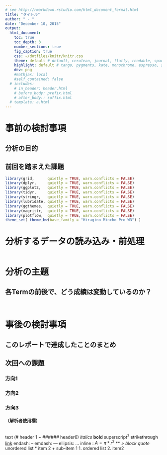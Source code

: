 ```yaml
---
# see http://rmarkdown.rstudio.com/html_document_format.html
title: "タイトル"
author: " - "
date: "December 10, 2015"
output: 
  html_document: 
    toc: true
    toc_depth: 3
    number_sections: true
    fig_caption: true
    css: ~/dotfiles/knitr/knitr.css
    theme: default # default, cerulean, journal, flatly, readable, spacelab, united, cosmo
    highlight: default # tango, pygments, kate, monochrome, espresso, zenburn, haddock, textmate
    dev: png
    #mathjax: local
    #self_contained: false
  # includes:
    # in_header: header.html
    # before_body: prefix.html
    # after_body:: suffix.html
  # template: a.html
---
```


# 事前の検討事項
## 分析の目的
## 前回を踏まえた課題

```r
library(grid,      quietly = TRUE, warn.conflicts = FALSE)
library(dplyr,     quietly = TRUE, warn.conflicts = FALSE)
library(ggplot2,   quietly = TRUE, warn.conflicts = FALSE)
library(tidyr,     quietly = TRUE, warn.conflicts = FALSE)
library(stringr,   quietly = TRUE, warn.conflicts = FALSE)
library(lubridate, quietly = TRUE, warn.conflicts = FALSE)
library(ggthemes,  quietly = TRUE, warn.conflicts = FALSE)
library(magrittr,  quietly = TRUE, warn.conflicts = FALSE)
library(plotflow,  quietly = TRUE, warn.conflicts = FALSE)
theme_set( theme_bw(base_family = "Hiragino Mincho Pro W3") )
```

# 分析するデータの読み込み・前処理

```r

```


# 分析の主題
## 各Termの前後で、どう成績は変動しているのか？

```r

```

```r

```


# 事後の検討事項
## このレポートで達成したことのまとめ
## 次回への課題
### 方向1
### 方向2
### 方向3


#### （解析者使用欄）

```r

```


text (# header 1 ~ ###### header6)
*italics*
**bold**
superscript^2^
~~strikethrough~~
[link](www.rstudio.com)
endash: --
emdash: ---
ellipsis: ...
inline : $A = \pi * r^{2}$
<!-- ![Logo](logo.png) -->
***
> block quote
* unordered list
* item 2
  + sub-item 1
1. ordered list
2. item2


